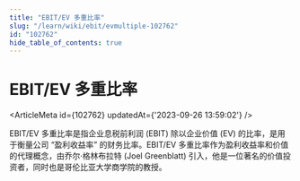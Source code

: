 ```yaml
---
title: "EBIT/EV 多重比率"
slug: "/learn/wiki/ebit/evmultiple-102762"
id: "102762"
hide_table_of_contents: true
---
```



# EBIT/EV 多重比率

<ArticleMeta id={102762} updatedAt={'2023-09-26 13:59:02'} />
<div className='border-solid border-b border-t-0 my-4 border-[var(--ifm-color-gray-300)]' />

EBIT/EV 多重比率是指企业息税前利润 (EBIT) 除以企业价值 (EV) 的比率，是用于衡量公司 “盈利收益率” 的财务比率。EBIT/EV 多重比率作为盈利收益率和价值的代理概念，由乔尔·格林布拉特 (Joel Greenblatt) 引入，他是一位著名的价值投资者，同时也是哥伦比亚大学商学院的教授。
